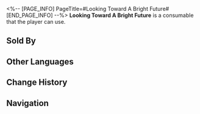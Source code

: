 <%-- [PAGE_INFO]
PageTitle=#Looking Toward A Bright Future#
[END_PAGE_INFO] --%>
{{Consumable Infobox
|id          = 408417
|image       = Item Looking Toward A Bright Future.png
|type        = undefined
|rarity      = 2
|effect      = Upon use, increases Incoming Healing of all allies by 18% for the next battle.
|description = ''"One day, we will have a real house."'' With a cup of coffee in her hand, your wife says. ''"It will have a yard where we can grow flowers, a hall where we can dance, a transparent attic where we can gaze at the stars, and ideally, a small dog to cuddle and sleep with. That would truly be a blissful life."''<br />You smile in silence and propose a toast. The warm air swirls and ascends, gently caressing the ceiling before dissipating.
|effectType  = 
|effectType2 = 
|effectType3 = 
|recipe      = 
|source1     = [[Dreamscape Sales Store]]
|source2     = 
|source3     = 
}}
{{Description|''"A bright future exists only in dreams."''}}
'''Looking Toward A Bright Future''' is a consumable that the player can use.

==Sold By==
{{Shop Availability}}

==Other Languages==
{{Other Languages
|en   = Looking Toward A Bright Future
|zhs  = 展望美好未来
|zht  = 展望美好未來
|ja   = 明るい未来への展望
|ko   = 아름다운 미래를 바라보며
|es   = Esperanza de un futuro mejor
|fr   = Avenir radieux
|ru   = Взгляд в светлое будущее
|th   = Looking Toward A Bright Future
|vi   = Hướng Về Tương Lai Tươi Đẹp
|de   = Einer besseren Zukunft entgegen
|id   = Looking Toward A Bright Future
|pt   = Vislumbre de um Futuro Promissor
}}

==Change History==
{{Change History|2.0}}

==Navigation==
{{Consumable Navbox}}